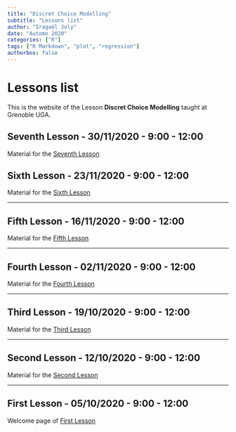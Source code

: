 ```yaml
---
title: "Discret Choice Modelling"
subtitle: "Lessons list"
author: "Iragaël Joly"
date: "Automn 2020"
categories: ["R"]
tags: ["R Markdown", "plot", "regression"]
authorbox: false
---
```


# Lessons list

This is the website of the Lesson **Discret Choice Modelling** taught at Grenoble UGA.


## Seventh Lesson - 30/11/2020 - 9:00 - 12:00

Material for the [Seventh Lesson](../post/2020-11-25-seventh-lesson) 

## Sixth Lesson - 23/11/2020 - 9:00 - 12:00

Material for the [Sixth Lesson](../post/2020-11-16-sixth-lesson) 

***

## Fifth Lesson - 16/11/2020 - 9:00 - 12:00

Material for the [Fifth Lesson](../post/2020-11-13-fifth-lesson) 


***

## Fourth Lesson - 02/11/2020 - 9:00 - 12:00

Material for the [Fourth Lesson](../post/2020-11-02-fourth-lesson-november-2020) 

***

## Third Lesson - 19/10/2020 - 9:00 - 12:00

Material for the [Third Lesson](../post/2020-10-19-third-lesson-october-2020) 

***

## Second Lesson - 12/10/2020 - 9:00 - 12:00

Material for the [Second Lesson](../post/2020-10-12-second-lesson-october-2020) 

***

## First Lesson - 05/10/2020 - 9:00 - 12:00

Welcome page of [First Lesson](../post/2020-10-05-first-lesson-october-2020)